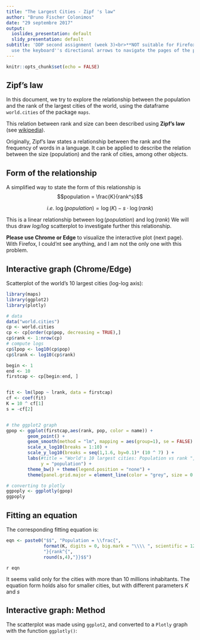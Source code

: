 ```yaml
---
title: "The Largest Cities - Zipf 's law"
author: "Bruno Fischer Colonimos"
date: "29 septembre 2017"
output:
  ioslides_presentation: default
  slidy_presentation: default
subtitle: 'DDP second assignment (week 3)<br>**NOT suitable for Firefox**<br>Please
  use the keyboard''s directional arrows to navigate the pages of the presentation. '
---
```


```r
knitr::opts_chunk$set(echo = FALSE)
```

## Zipf's law

In this document, we try to explore the relationship between the population and the rank of the largest cities of the world, using the dataframe `world.cities` of the package `maps`.

This relation between rank and size can been described using **Zipf's law** (see [wikipedia](https://en.wikipedia.org/wiki/Zipf%27s_law)).

Originally, Zipf's law states a relationship between the rank and the frequency of words in a language. It can be applied to describe the relation between the size (population) and the rank of cities, among other objects.


## Form of the relationship

A simplified way to state  the form of this relationship is $$population = \frac{K}{rank^s}$$

 $$i.e.\  \log(population) = \log(K) - s \cdot \log(rank)$$


This is a linear relationship between $\log(population)$ and $\log(rank)$
We will thus draw *log/log* scatterplot to investigate further this relationship. 

**Please use Chrome or Edge** to visualize the interactive plot (next page). With Firefox, I could'nt see anything, and I am not the only one with this problem.


## Interactive graph (Chrome/Edge)

Scatterplot of the world's 10 largest cities (log-log axis): 

```r
library(maps)
library(ggplot2)
library(plotly)

```
```r
# data
data("world.cities")
cp <- world.cities
cp <- cp[order(cp$pop, decreasing = TRUE),]
cp$rank <- 1:nrow(cp)
# compute logs
cp$lpop <- log10(cp$pop)
cp$lrank <- log10(cp$rank)

begin <- 1
end <- 10
firstcap <- cp[begin:end, ]


fit <- lm(lpop ~ lrank, data = firstcap)
cf <- coef(fit)
K = 10 ^ cf[1]
s = -cf[2]



```

```r
# the ggplot2 graph
gpop <- ggplot(firstcap,aes(rank, pop, color = name)) +
        geom_point() +
        geom_smooth(method = "lm", mapping = aes(group=1), se = FALSE) +
        scale_x_log10(breaks = 1:10) +
        scale_y_log10(breaks = seq(1,1.6, by=0.1)* (10 ^ 7) ) +
        labs(#title = "World's 10 largest cities: Population vs rank ",
             y = "population") +
        theme_bw() + theme(legend.position = "none") + 
        theme(panel.grid.major = element_line(color = "grey", size = 0.1))

# converting to plotly
ggpoply <- ggplotly(gpop)
ggpoply
```

## Fitting an equation

The corresponding fitting equation is: 

```r
eqn <- paste0("$$", "Population = \\frac{", 
              format(K, digits = 0, big.mark = "\\\\ ", scientific = 12), 
              "}{rank^{",
              round(s,4),"}}$$")
```
`r eqn`

It seems valid only for the cities with more than 10 millions inhabitants. The equation form holds also for smaller cities, but with  different parameters $K$ and $s$

## Interactive graph: Method

The scatterplot was made using `ggplot2`, and converted to a `Plotly` graph with the function `ggplotly()`:

```r

```




